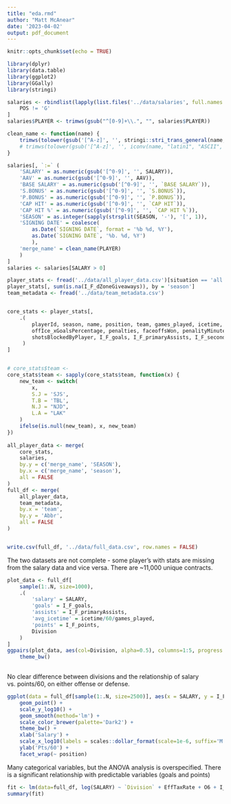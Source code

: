 ```yaml
---
title: "eda.rmd"
author: "Matt McAnear"
date: '2023-04-02'
output: pdf_document
---
```


```r
knitr::opts_chunk$set(echo = TRUE)

library(dplyr)
library(data.table)
library(ggplot2)
library(GGally)
library(stringi)
```

```r
salaries <- rbindlist(lapply(list.files('../data/salaries', full.names = TRUE), fread))[
    POS != 'G'
]
salaries$PLAYER <- trimws(gsub("^[0-9]+\\.", "", salaries$PLAYER))

clean_name <- function(name) {
    trimws(tolower(gsub('[^A-z]', '', stringi::stri_trans_general(name, "Latin-ASCII"))))
    # trimws(tolower(gsub('[^A-z]', '', iconv(name, "latin1", "ASCII", sub=""))))
}

salaries[, `:=` (
    'SALARY' = as.numeric(gsub('[^0-9]', '', SALARY)),
    'AAV' = as.numeric(gsub('[^0-9]', '', AAV)),
    'BASE SALARY' = as.numeric(gsub('[^0-9]', '', `BASE SALARY`)),
    'S.BONUS' = as.numeric(gsub('[^0-9]', '', `S.BONUS`)),
    'P.BONUS' = as.numeric(gsub('[^0-9]', '', `P.BONUS`)),
    'CAP HIT' = as.numeric(gsub('[^0-9]', '', `CAP HIT`)),
    'CAP HIT %' = as.numeric(gsub('[^0-9]', '', `CAP HIT %`)),
    'SEASON' = as.integer(sapply(strsplit(SEASON, '-'), '[', 1)),
    'SIGNING DATE' = coalesce(
        as.Date(`SIGNING DATE`, format = '%b %d, %Y'), 
        as.Date(`SIGNING DATE`, '%b. %d, %Y')
        ),
    'merge_name' = clean_name(PLAYER)
    )
]
salaries <- salaries[SALARY > 0]

player_stats <- fread('../data/all_player_data.csv')[situation == 'all' & position != 'G']
player_stats[, sum(is.na(I_F_dZoneGiveaways)), by = 'season']
team_metadata <- fread('../data/team_metadata.csv')


core_stats <- player_stats[,
    .(
        playerId, season, name, position, team, games_played, icetime, shifts, onIce_xGoalsPercentage, 
        offIce_xGoalsPercentage, penalties, faceoffsWon, penalityMinutes, penalityMinutesDrawn, 
        shotsBlockedByPlayer, I_F_goals, I_F_primaryAssists, I_F_secondaryAssists, I_F_points, I_F_dZoneGiveaways, I_F_hits, 'merge_name' = clean_name(name)
     )
]


# core_stats$team <- 
core_stats$team <- sapply(core_stats$team, function(x) {
    new_team <- switch(
        x,
        S.J = 'SJS',
        T.B = 'TBL',
        N.J = "NJD",
        L.A = "LAK"
    )
    ifelse(is.null(new_team), x, new_team)
})
    
all_player_data <- merge(
    core_stats,
    salaries,
    by.y = c('merge_name', 'SEASON'),
    by.x = c('merge_name', 'season'),
    all = FALSE
)
full_df <- merge(
    all_player_data,
    team_metadata,
    by.x = 'team',
    by.y = 'Abbr',
    all = FALSE
)


write.csv(full_df, '../data/full_data.csv', row.names = FALSE)

```

The two datasets are not complete - some player's with stats are missing from the salary
data and vice versa. There are ~11,000 unique contracts.

```r
plot_data <- full_df[
    sample(1:.N, size=1000),
    .(
        'salary' = SALARY,
        'goals' = I_F_goals, 
        'assists' = I_F_primaryAssists, 
        'avg_icetime' = icetime/60/games_played, 
        'points' = I_F_points,
        Division
    )
]
ggpairs(plot_data, aes(col=Division, alpha=0.5), columns=1:5, progress = FALSE) +
    theme_bw()
   
```

No clear difference between divisions and the relationship of salary vs. points/60, on 
either offense or defense.

```r
ggplot(data = full_df[sample(1:.N, size=2500)], aes(x = SALARY, y = I_F_points/(icetime/3600), col = Division)) +
    geom_point() +
    scale_y_log10() + 
    geom_smooth(method='lm') + 
    scale_color_brewer(palette='Dark2') +
    theme_bw() +
    xlab('Salary') +
    scale_x_log10(labels = scales::dollar_format(scale=1e-6, suffix='M', accuracy = 0.1)) +
    ylab('Pts/60') +
    facet_wrap(~ position) 
```


Many categorical variables, but the ANOVA analysis is overspecified. There is a significant 
relationship with predictable variables (goals and points)


```r
fit <- lm(data=full_df, log(SALARY) ~ `Division` + EffTaxRate + O6 + I_F_goals*position + I_F_hits*position + penalityMinutes*position)
summary(fit)
```


